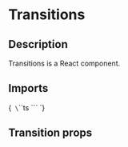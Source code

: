 
<Meta title="Components/Transitions" />

# Transitions

## Description

Transitions is a React component.

## Imports

<Markdown>{`
\`\`\`ts
\`\`\`
`}</Markdown>

## Transition props
<ArgsTable of={Fade}/>


